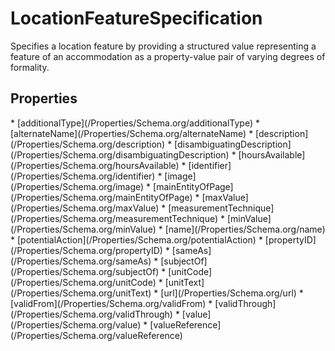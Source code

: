   
# LocationFeatureSpecification

Specifies a location feature by providing a structured value representing a feature of an accommodation as a property-value pair of varying degrees of formality.

## Properties

<Grid>
* [additionalType](/Properties/Schema.org/additionalType)
* [alternateName](/Properties/Schema.org/alternateName)
* [description](/Properties/Schema.org/description)
* [disambiguatingDescription](/Properties/Schema.org/disambiguatingDescription)
* [hoursAvailable](/Properties/Schema.org/hoursAvailable)
* [identifier](/Properties/Schema.org/identifier)
* [image](/Properties/Schema.org/image)
* [mainEntityOfPage](/Properties/Schema.org/mainEntityOfPage)
* [maxValue](/Properties/Schema.org/maxValue)
* [measurementTechnique](/Properties/Schema.org/measurementTechnique)
* [minValue](/Properties/Schema.org/minValue)
* [name](/Properties/Schema.org/name)
* [potentialAction](/Properties/Schema.org/potentialAction)
* [propertyID](/Properties/Schema.org/propertyID)
* [sameAs](/Properties/Schema.org/sameAs)
* [subjectOf](/Properties/Schema.org/subjectOf)
* [unitCode](/Properties/Schema.org/unitCode)
* [unitText](/Properties/Schema.org/unitText)
* [url](/Properties/Schema.org/url)
* [validFrom](/Properties/Schema.org/validFrom)
* [validThrough](/Properties/Schema.org/validThrough)
* [value](/Properties/Schema.org/value)
* [valueReference](/Properties/Schema.org/valueReference)
</Grid>

